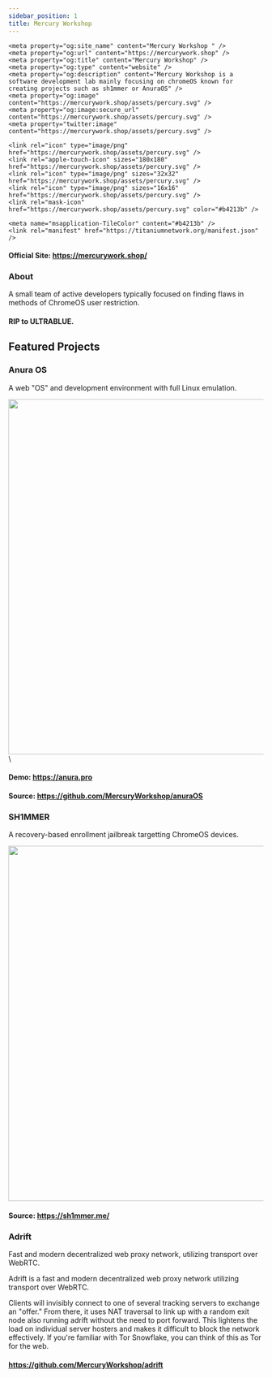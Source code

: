 ```yaml
---
sidebar_position: 1
title: Mercury Workshop
---
```


<head>
    <meta content="IE=edge" http-equiv="X-UA-Compatible" />
    <meta name="viewport" content="width=device-width, initial-scale=1.0, shrink-to-fit=no" />
    <meta content="1.0.10" name="version" />
    <meta name="theme-color" media="(prefers-color-scheme: dark)" content="#434c5e" />
    <link rel="canonical" href=" https://mercurywork.shop/" />
    <meta name="keywords" content="exploits, webos, proxy, web proxy, unblock websites, unblock chromebook, un block chromebook, online proxy" />
    
    <meta property="og:site_name" content="Mercury Workshop " />
    <meta property="og:url" content="https://mercurywork.shop" />
    <meta property="og:title" content="Mercury Workshop" />
    <meta property="og:type" content="website" />
    <meta property="og:description" content="Mercury Workshop is a software development lab mainly focusing on chromeOS known for creating projects such as sh1mmer or AnuraOS" />
    <meta property="og:image" content="https://mercurywork.shop/assets/percury.svg" />
    <meta property="og:image:secure_url" content="https://mercurywork.shop/assets/percury.svg" />
    <meta property="twitter:image" content="https://mercurywork.shop/assets/percury.svg" />
    
    <link rel="icon" type="image/png" href="https://mercurywork.shop/assets/percury.svg" />
    <link rel="apple-touch-icon" sizes="180x180" href="https://mercurywork.shop/assets/percury.svg" />
    <link rel="icon" type="image/png" sizes="32x32" href="https://mercurywork.shop/assets/percury.svg" />
    <link rel="icon" type="image/png" sizes="16x16" href="https://mercurywork.shop/assets/percury.svg" />
    <link rel="mask-icon" href="https://mercurywork.shop/assets/percury.svg" color="#b4213b" />
    
    <meta name="msapplication-TileColor" content="#b4213b" />
    <link rel="manifest" href="https://titaniumnetwork.org/manifest.json" />

</head>

#### Official Site: https://mercurywork.shop/

### About
A small team of active developers typically focused on finding flaws in methods of ChromeOS user restriction.

#### RIP to ULTRABLUE.

## Featured Projects

### Anura OS
A web "OS" and development environment with full Linux emulation.

<img width="700px" src="https://raw.githubusercontent.com/MercuryWorkshop/anuraOS/main/assets/showcase1.gif"></img>\

#### Demo: https://anura.pro

#### Source: https://github.com/MercuryWorkshop/anuraOS

### SH1MMER
A recovery-based enrollment jailbreak targetting ChromeOS devices.

<img width="700px" src="https://sh1mmer.me/assets/utils-select01.png"></img>

#### Source: https://sh1mmer.me/

### Adrift
Fast and modern decentralized web proxy network, utilizing transport over WebRTC.

Adrift is a fast and modern decentralized web proxy network utilizing transport over WebRTC.

Clients will invisibly connect to one of several tracking servers to exchange an "offer." From there, it uses NAT traversal to link up with a random exit node also running adrift without the need to port forward. This lightens the load on individual server hosters and makes it difficult to block the network effectively. If you're familiar with Tor Snowflake, you can think of this as Tor for the web.

#### https://github.com/MercuryWorkshop/adrift
